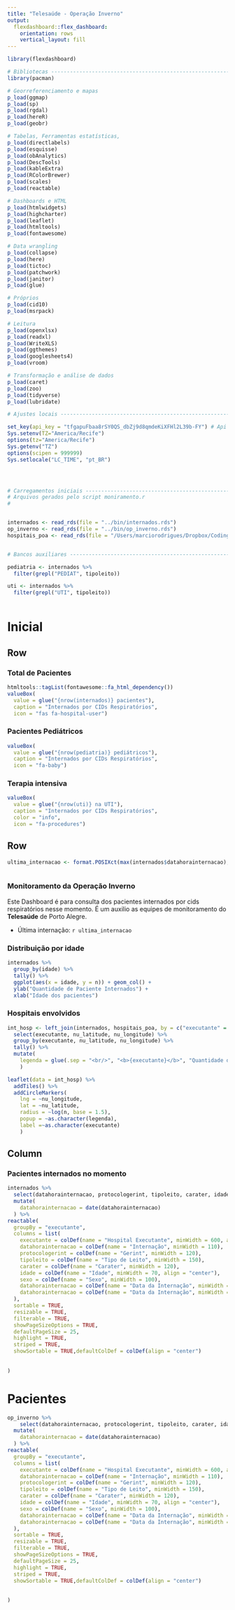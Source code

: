 ```yaml
---
title: "Telesaúde - Operação Inverno"
output: 
  flexdashboard::flex_dashboard:
    orientation: rows
    vertical_layout: fill
---
```


```r
library(flexdashboard)

# Bibliotecas -------------------------------------------------------------
library(pacman)

# Georreferenciamento e mapas
p_load(ggmap)
p_load(sp)
p_load(rgdal)
p_load(hereR)
p_load(geobr)

# Tabelas, Ferramentas estatísticas,
p_load(directlabels)
p_load(esquisse)
p_load(obAnalytics)
p_load(DescTools)
p_load(kableExtra)
p_load(RColorBrewer)
p_load(scales)
p_load(reactable)

# Dashboards e HTML
p_load(htmlwidgets)
p_load(highcharter)
p_load(leaflet)
p_load(htmltools)
p_load(fontawesome)

# Data wrangling
p_load(collapse)
p_load(here)
p_load(tictoc)
p_load(patchwork)
p_load(janitor)
p_load(glue)

# Próprios
p_load(cid10)
p_load(msrpack)

# Leitura
p_load(openxlsx)
p_load(readxl)
p_load(WriteXLS)
p_load(ggthemes)
p_load(googlesheets4)
p_load(vroom)

# Transformação e análise de dados
p_load(caret)
p_load(zoo)
p_load(tidyverse)
p_load(lubridate)

# Ajustes locais ----------------------------------------------------------

set_key(api_key = "tfgapuFbaa8rSY0QS_dbZj9d8qmdeKiXFHl2L39b-FY") # Api HERE
Sys.setenv(TZ="America/Recife")
options(tz="America/Recife")
Sys.getenv("TZ")
options(scipen = 999999)
Sys.setlocale("LC_TIME", "pt_BR")




# Carregamentos iniciais --------------------------------------------------
# Arquivos gerados pelo script moniramento.r
# 


internados <- read_rds(file = "../bin/internados.rds")
op_inverno <- read_rds(file = "../bin/op_inverno.rds")
hospitais_poa <- read_rds(file = "/Users/marciorodrigues/Dropbox/Coding/R/data/cnes/bin/hospitais_poa.rds")


# Bancos auxiliares ------------------------------------------------------

pediatria <- internados %>% 
  filter(grepl("PEDIAT", tipoleito))

uti <- internados %>% 
  filter(grepl("UTI", tipoleito))



```

Inicial
=======================================================================

Row
-----------------------------------------------------------------------

### Total de Pacientes

```r
htmltools::tagList(fontawesome::fa_html_dependency())
valueBox(
  value = glue("{nrow(internados)} pacientes"), 
  caption = "Internados por CIDs Respiratórios",
  icon = "fas fa-hospital-user")


```

### Pacientes Pediátricos

```r



valueBox(
  value = glue("{nrow(pediatria)} pediátricos"), 
  caption = "Internados por CIDs Respiratórios",
  icon = "fa-baby")


```


### Terapia intensiva

```r



valueBox(
  value = glue("{nrow(uti)} na UTI"), 
  caption = "Internados por CIDs Respiratórios", 
  color = "info",
  icon = "fa-procedures")


```


Row
-----------------------------------------------------------------------

```r

ultima_internacao <- format.POSIXct(max(internados$datahorainternacao), "%A, %d de %B de %Y, as %H:%M:%Sh")



```


### Monitoramento da Operação Inverno

Este Dashboard é para consulta dos pacientes internados por cids respiratórios nesse momento. É um auxilio as equipes de monitoramento do **Telesaúde** de Porto Alegre.

* Última internação: `r ultima_internacao`




### Distribuição por idade

```r
internados %>% 
  group_by(idade) %>% 
  tally() %>% 
  ggplot(aes(x = idade, y = n)) + geom_col() +
  ylab("Quantidade de Paciente Internados") + 
  xlab("Idade dos pacientes")
```


### Hospitais envolvidos

```r

int_hosp <- left_join(internados, hospitais_poa, by = c("executante" = "no_fantasia")) %>% 
  select(executante, nu_latitude, nu_longitude) %>% 
  group_by(executante, nu_latitude, nu_longitude) %>% 
  tally() %>% 
  mutate(
    legenda = glue(.sep = "<br/>", "<b>{executante}</b>", "Quantidade de pacientes: {n} <br/>")
    )

leaflet(data = int_hosp) %>% 
  addTiles() %>% 
  addCircleMarkers(
    lng = ~nu_longitude, 
    lat = ~nu_latitude, 
    radius = ~log(n, base = 1.5), 
    popup = ~as.character(legenda),
    label =~as.character(executante) 
    ) 


```

Column {data-width=350}
-----------------------------------------------------------------------

### Pacientes internados no momento

```r


internados %>% 
  select(datahorainternacao, protocologerint, tipoleito, carater, idade, sexo, executante) %>% 
  mutate(
    datahorainternacao = date(datahorainternacao)
  ) %>% 
reactable(
  groupBy = "executante", 
  columns = list(
    executante = colDef(name = "Hospital Executante", minWidth = 600, align = "left"),
    datahorainternacao = colDef(name = "Internação", minWidth = 110),
    protocologerint = colDef(name = "Gerint", minWidth = 120),
    tipoleito = colDef(name = "Tipo de Leito", minWidth = 150),
    carater = colDef(name = "Carater", minWidth = 120),
    idade = colDef(name = "Idade", minWidth = 70, align = "center"),
    sexo = colDef(name = "Sexo", minWidth = 100),
    datahorainternacao = colDef(name = "Data da Internação", minWidth = 100),
    datahorainternacao = colDef(name = "Data da Internação", minWidth = 100)
  ), 
  sortable = TRUE, 
  resizable = TRUE, 
  filterable = TRUE, 
  showPageSizeOptions = TRUE, 
  defaultPageSize = 25, 
  highlight = TRUE,
  striped = TRUE, 
  showSortable = TRUE,defaultColDef = colDef(align = "center")
  
  
)

```

Pacientes
=======================================================================

```r
op_inverno %>% 
    select(datahorainternacao, protocologerint, tipoleito, carater, idade, sexo, executante) %>% 
  mutate(
    datahorainternacao = date(datahorainternacao)
  ) %>% 
reactable(
  groupBy = "executante", 
  columns = list(
    executante = colDef(name = "Hospital Executante", minWidth = 600, align = "left"),
    datahorainternacao = colDef(name = "Internação", minWidth = 110),
    protocologerint = colDef(name = "Gerint", minWidth = 120),
    tipoleito = colDef(name = "Tipo de Leito", minWidth = 150),
    carater = colDef(name = "Carater", minWidth = 120),
    idade = colDef(name = "Idade", minWidth = 70, align = "center"),
    sexo = colDef(name = "Sexo", minWidth = 100),
    datahorainternacao = colDef(name = "Data da Internação", minWidth = 100),
    datahorainternacao = colDef(name = "Data da Internação", minWidth = 100)
  ), 
  sortable = TRUE, 
  resizable = TRUE, 
  filterable = TRUE, 
  showPageSizeOptions = TRUE, 
  defaultPageSize = 25, 
  highlight = TRUE,
  striped = TRUE, 
  showSortable = TRUE,defaultColDef = colDef(align = "center")
  
  
)
```

